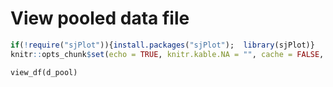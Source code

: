 # View pooled data file

```r
if(!require("sjPlot")){install.packages("sjPlot");  library(sjPlot)}
knitr::opts_chunk$set(echo = TRUE, knitr.kable.NA = "", cache = FALSE, message = FALSE )
```

```view_df_pooled

view_df(d_pool)
```
